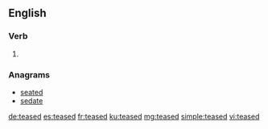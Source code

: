 ==English==

===Verb===
{{head|en|verb form}}

# {{en-past of|tease}}

===Anagrams===
* [[seated#English|seated]]
* [[sedate#English|sedate]]

[[de:teased]]
[[es:teased]]
[[fr:teased]]
[[ku:teased]]
[[mg:teased]]
[[simple:teased]]
[[vi:teased]]